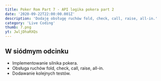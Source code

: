 ```yaml
---
title: Poker Rom Part 7 - API logika pokera part 2
date: '2020-09-22T22:00:00.001Z'
description: 'Dodaję obsługę ruchów fold, check, call, raise, all-in.'
category: 'Live Coding'
thumb: 7.png
yt: JwljDhaRXQs
---
```


## W siódmym odcinku

- Implementowanie silnika pokera.
- Obsługa ruchów fold, check, call, raise, all-in.
- Dodawanie kolejnych testów.

<PokerRoomCommon />

